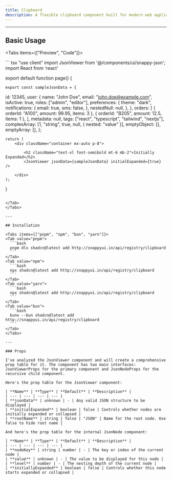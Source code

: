 ```yaml
---
title: Clipboard
description: A flexible clipboard component built for modern web applications
---
```




---

## Basic Usage

<Tabs items={["Preview", "Code"]}>
  <Tab value="Preview">
            <JsonViewer jsonData={sampleJsonData} initialExpanded={true} />
  </Tab>

  <Tab value="Code">
  ``` tsx 
        "use client"
import JsonViewer from '@/components/ui/snappy-json';
import React from 'react'

export default function page() {
    
    export const sampleJsonData = {
  id: 12345,
  user: {
    name: "John Doe",
    email: "john.doe@example.com",
    isActive: true,
    roles: ["admin", "editor"],
    preferences: {
      theme: "dark",
      notifications: {
        email: true,
        sms: false,
      },
      nestedNull: null,
    },
  },
  orders: [
    { orderId: "A100", amount: 99.95, items: 3 },
    { orderId: "B205", amount: 12.5, items: 1 },
  ],
  metadata: null,
  tags: ["react", "typescript", "tailwind", "nextjs"],
  complexArray: [1, "string", true, null, { nested: "value" }],
  emptyObject: {},
  emptyArray: [],
};

    return (
        <div className="container mx-auto p-8">
           
            <h2 className="text-xl font-semibold mt-6 mb-2">Initially Expanded</h2>
            <JsonViewer jsonData={sampleJsonData} initialExpanded={true} />

        </div>
    );
}




  ```
    
  </Tab>
</Tabs>

---

## Installation

<Tabs items={["pnpm", "npm", "bun", "yarn"]}>
  <Tab value="pnpm">
    ```bash
    pnpm dlx shadcn@latest add http://snappyui.in/api/registry/clipboard
    ```
  </Tab>
  <Tab value="npm">
    ```bash
    npx shadcn@latest add http://snappyui.in/api/registry/clipboard
    ```
  </Tab>
  <Tab value="yarn">
    ```bash
    npx shadcn@latest add http://snappyui.in/api/registry/clipboard
    ```
  </Tab>
  <Tab value="bun">
    ```bash
    bunx --bun shadcn@latest add http://snappyui.in/api/registry/clipboard
    ```
  </Tab>
</Tabs>

---

### Props

I've analyzed the JsonViewer component and will create a comprehensive prop table for it. The component has two main interfaces: JsonViewerProps for the primary component and JsonNodeProps for the recursive child component.

Here's the prop table for the JsonViewer component:

| **Name** | **Type** | **Default** | **Description** |
| --- | --- | --- | --- |
| **jsonData** | unknown | - | Any valid JSON structure to be displayed |
| **initialExpanded** | boolean | false | Controls whether nodes are initially expanded or collapsed |
| **rootName** | string | false | "JSON" | Name for the root node. Use false to hide root name |

And here's the prop table for the internal JsonNode component:

| **Name** | **Type** | **Default** | **Description** |
| --- | --- | --- | --- |
| **nodeKey** | string | number | - | The key or index of the current node |
| **value** | unknown | - | The value to be displayed for this node |
| **level** | number | - | The nesting depth of the current node |
| **initiallyExpanded** | boolean | false | Controls whether this node starts expanded or collapsed |

